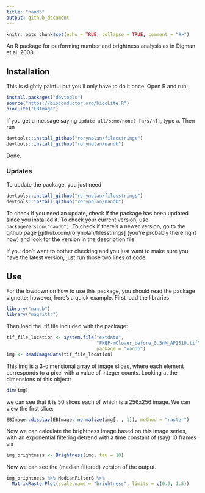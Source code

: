 ```yaml
---
title: "nandb"
output: github_document
---
```


```r
knitr::opts_chunk$set(echo = TRUE, collapse = TRUE, comment = "#>")
```

An R package for performing number and brightness analysis as in Digman et al. 2008.

## Installation

This is slightly painful but you'll only have to do it once. Open R and run:

```r
install.packages("devtools")
source("https://bioconductor.org/biocLite.R")
biocLite("EBImage")
```
If you get a message saying `Update all/some/none? [a/s/n]: `, type `a`. 
Then run
```r
devtools::install_github("rorynolan/filesstrings")
devtools::install_github("rorynolan/nandb")
```
Done.


### Updates

To update the package, you just need
```r
devtools::install_github("rorynolan/filesstrings")
devtools::install_github("rorynolan/nandb")
```
To check if you need an update, check if the package has been updated since you installed it. To check your current version, use `packageVersion("nandb")`. To check if there's a newer version, go to the github page [github.com/rorynolan/filesstrings] (you're probably there right now) and look for the version in the description file.

If you don't want to bother checking and you just want to make sure you have the latest version, just run those two lines of code.


## Use

For the lowdown on how to use this package, you should read the package vignette; however, here's a quick example. First load the libraries:
```r
library("nandb")
library("magrittr")
```
Then load the .tif file included with the package:
```r
tif_file_location <- system.file("extdata", 
                                 "FKBP-mClover_before_0.5nM_AP1510.tif", 
                                 package = "nandb")
img <- ReadImageData(tif_file_location)
```
This img is a 3-dimensional array of image slices, where each element corresponds to a pixel with a value of integer counts. Looking at the dimensions of this object:
```r
dim(img)
```
we can see that it is 50 slices each of which is a 256x256 image. We can view the first slice:
```r
EBImage::display(EBImage::normalize(img[, , 1]), method = "raster")
```
Now we can calculate the brightness image based on this image series, with an exponential filtering detrend with a time constant of (say) 10 frames via 
```r
img_brightness <- Brightness(img, tau = 10)
```
Now we can see the (median filtered) version of the output. 
```r
img_brightness %>% MedianFilterB %>% 
  MatrixRasterPlot(scale.name = "brightness", limits = c(0.9, 1.5))
```
